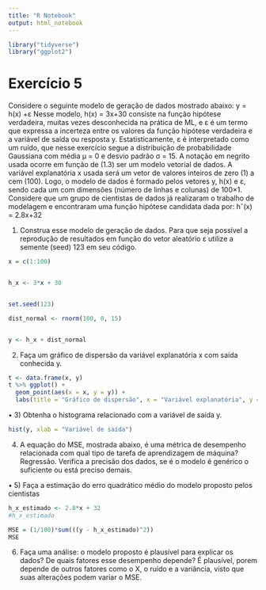 ```yaml
---
title: "R Notebook"
output: html_notebook
---
```


```r
library("tidyverse")
library("ggplot2")
```


# Exercício 5 #
Considere o seguinte modelo de geração de dados mostrado abaixo:
y = h(x) +ε 
Nesse modelo, h(x) = 3x+30 consiste na função hipótese verdadeira, muitas vezes desconhecida na
prática de ML, e ε é um termo que expressa a incerteza entre os valores da função hipótese verdadeira
e a variável de saída ou resposta y. Estatisticamente, ε é interpretado como um ruído, que nesse
exercício segue a distribuição de probabilidade Gaussiana com média µ = 0 e desvio padrão σ = 15.
A notação em negrito usada ocorre em função de (1.3) ser um modelo vetorial de dados.
A variável explanatória x usada será um vetor de valores inteiros de zero (1) a cem (100). Logo, o
modelo de dados é formado pelos vetores y, h(x) e ε, sendo cada um com dimensões (número de
linhas e colunas) de 100×1.
Considere que um grupo de cientistas de dados já realizaram o trabalho de modelagem e encontraram
uma função hipótese candidata dada por:
hˆ(x) = 2.8x+32

 1) Construa esse modelo de geração de dados. Para que seja possível a reprodução de resultados
em função do vetor aleatório ε utilize a semente (seed) 123 em seu código.

```r
x = c(1:100)


h_x <- 3*x + 30


set.seed(123)

dist_normal <- rnorm(100, 0, 15)


y <- h_x + dist_normal

```

2) Faça um gráfico de dispersão da variável explanatória x com saída conhecida y.

```r

t <- data.frame(x, y)
t %>% ggplot() +
  geom_point(aes(x = x, y = y)) +
  labs(title = "Gráfico de dispersão", x = "Variável explanatória", y = "Variável de saída")
```

• 3) Obtenha o histograma relacionado com a variável de saída y.
```r
hist(y, xlab = "Variável de saída") 
```

4) A equação do MSE, mostrada abaixo, é uma métrica de desempenho relacionada com qual
tipo de tarefa de aprendizagem de máquina?
Regressão. Verifica a precisão dos dados, se é o modelo é genérico o suficiente ou está preciso demais.

• 5) Faça a estimação do erro quadrático médio do modelo proposto pelos cientistas
```r
h_x_estimado <- 2.8*x + 32
#h_x_estimado

MSE = (1/100)*sum(((y - h_x_estimado)^2))
MSE
```

6) Faça uma análise: o modelo proposto é plausível para explicar os dados? De quais fatores
esse desempenho depende?
É plausível, porem depende de outros fatores como o X, o ruído e a variância, visto que suas alterações podem variar o MSE.

